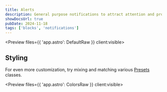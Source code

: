 ```yaml
---
title: Alerts
description: General purpose notifications to attract attention and provide critical actions.
showDocsUrl: true
pubDate: 2024-11-18
tags: ['blocks', 'notifications']
---
```



<Preview files={{ 'app.astro': DefaultRaw }} client:visible>
	<Default client:visible />
</Preview>

## Styling

For even more customization, try mixing and matching various [Presets](/docs/design/presets) classes.

<Preview files={{ 'app.astro': ColorsRaw }} client:visible>
	<Colors client:visible />
</Preview>
